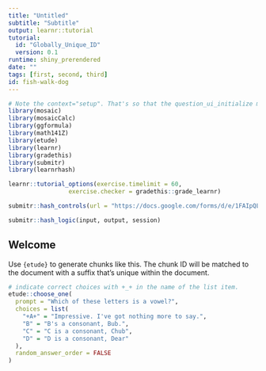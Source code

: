 ```yaml
---
title: "Untitled"
subtitle: "Subtitle"
output: learnr::tutorial
tutorial:
  id: "Globally_Unique_ID"
  version: 0.1
runtime: shiny_prerendered
date: ""
tags: [first, second, third]
id: fish-walk-dog
---
```


```r
# Note the context="setup". That's so that the question_ui_initialize methods from etude will be registered.
library(mosaic)
library(mosaicCalc)
library(ggformula)
library(math141Z)
library(etude)  
library(learnr)
library(gradethis)
library(submitr)
library(learnrhash) 

learnr::tutorial_options(exercise.timelimit = 60,
                 exercise.checker = gradethis::grade_learnr)
```

```r
submitr::hash_controls(url = "https://docs.google.com/forms/d/e/1FAIpQLSe47BLaxC9NRees2BKDoeSSwWv1wdcRRsEj6HbByb99rXxdig/viewform?usp=sf_link")
```

```r
submitr::hash_logic(input, output, session)
```


## Welcome

Use `{etude}` to generate chunks like this. The chunk ID will
be matched to the document with a suffix that's unique within the document.

```r
# indicate correct choices with +_+ in the name of the list item.
etude::choose_one(
  prompt = "Which of these letters is a vowel?",  
  choices = list( 
    "+A+" = "Impressive. I've got nothing more to say.", 
    "B" = "B's a consonant, Bub.",
    "C" = "C is a consonant, Chub",
    "D" = "D is a consonant, Dear"
  ),
  random_answer_order = FALSE
)
```






